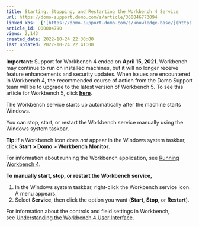 ```yaml
---
title: Starting, Stopping, and Restarting the Workbench 4 Service
url: https://domo-support.domo.com/s/article/360046773094
linked_kbs:  ['[https://domo-support.domo.com/s/knowledge-base/](https://domo-support.domo.com/s/knowledge-base/)', '[https://domo-support.domo.com/s/](https://domo-support.domo.com/s/)', '[https://domo-support.domo.com/s/topic/0TO5w000000ZammGAC](https://domo-support.domo.com/s/topic/0TO5w000000ZammGAC)', '[https://domo-support.domo.com/s/topic/0TO5w000000ZaoPGAS](https://domo-support.domo.com/s/topic/0TO5w000000ZaoPGAS)', '[https://domo-support.domo.com/s/topic/0TO5w000000ZapSGAS](https://domo-support.domo.com/s/topic/0TO5w000000ZapSGAS)', '[https://domo-support.domo.com/s/article/360043437153](https://domo-support.domo.com/s/article/360043437153)', '[https://domo-support.domo.com/s/article/360046772834](https://domo-support.domo.com/s/article/360046772834)', '[https://domo-support.domo.com/s/article/360047403773](https://domo-support.domo.com/s/article/360047403773)', '[https://domo-support.domo.com/s/article/360046773094](https://domo-support.domo.com/s/article/360046773094)', '[https://domo-support.domo.com/s/topic/0TO5w000000ZapSGAS/workbench-4](https://domo-support.domo.com/s/topic/0TO5w000000ZapSGAS/workbench-4)', '[https://domo-support.domo.com/s/article/360043429933](https://domo-support.domo.com/s/article/360043429933)', '[https://domo-support.domo.com/s/article/360043429953](https://domo-support.domo.com/s/article/360043429953)', '[https://domo-support.domo.com/s/article/360042925494](https://domo-support.domo.com/s/article/360042925494)', '[https://domo-support.domo.com/s/article/4408174643607](https://domo-support.domo.com/s/article/4408174643607)', '[https://domo-support.domo.com/s/article/360043429913](https://domo-support.domo.com/s/article/360043429913)', '[https://domo-support.domo.com/s/login/](https://domo-support.domo.com/s/login/)']
article_id: 000004790
views: 2,143
created_date: 2022-10-24 22:30:00
last updated: 2022-10-24 22:41:00
---
```









**Important:** Support for Workbench 4 ended on **April 15, 2021**. Workbench may continue to run on installed machines, but it will no longer receive feature enhancements and security updates. When issues are encountered in Workbench 4, the recommended course of action from the Domo Support team will be to upgrade to the latest version of Workbench 5. To see this article for Workbench 5, click [**here**](/s/article/360043437153).



The Workbench service starts up automatically after the machine starts Windows.


You can stop, start, or restart the Workbench service manually using the Windows system taskbar.




 


**Tip:**If a Workbench icon does *not* appear in the Windows system taskbar, click **Start > Domo > Workbench Monitor**.



For information about running the Workbench application, see [Running Workbench 4](/s/article/360046772834 "Running Workbench 4").


**To manually start, stop, or restart the Workbench service,**


1. In the Windows system taskbar, right-click the Workbench service icon.  
A menu appears.
2. Select **Service**, then click the option you want (**Start**, **Stop**, or **Restart**).


For information about the controls and field settings in Workbench, see [Understanding the Workbench 4 User Interface](/s/article/360047403773 "Understanding the Workbench 4 User Interface").

